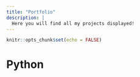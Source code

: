 ```yaml
---
title: "Portfolio"
description: |
  Here you will find all my projects displayed! 
---
```


```r
knitr::opts_chunk$set(echo = FALSE)
```

# Python 